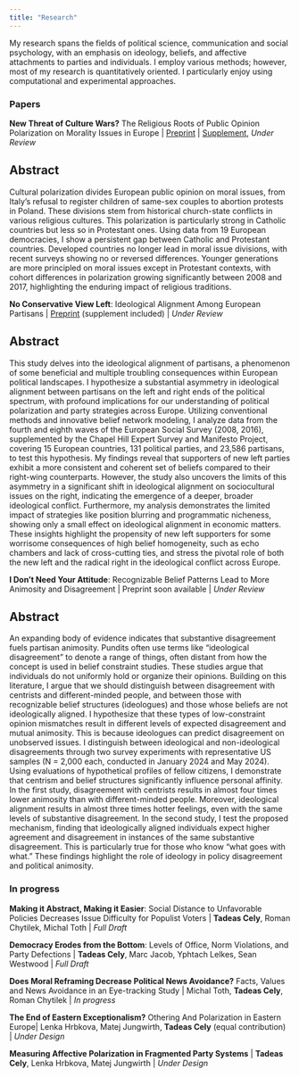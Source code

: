 ```yaml
---
title: "Research"
---
```


My research spans the fields of political science, communication and social psychology, with an emphasis on ideology, beliefs, and affective attachments to parties and individuals. I employ various methods; however, most of my research is quantitatively oriented. I particularly enjoy using computational and experimental approaches.

### Papers

**New Threat of Culture Wars?** The Religious Roots of Public Opinion Polarization on Morality Issues in Europe |  [Preprint](https://osf.io/preprints/osf/cu82k) |  [Supplement](https://osf.io/uea6s), *Under Review*

::: {.callout-note collapse="true"}

## Abstract

Cultural polarization divides European public opinion on moral issues, from Italy’s refusal to register children of same-sex couples to abortion protests in Poland. These divisions stem from historical church-state conflicts in various religious cultures. This polarization is particularly strong in Catholic countries but less so in Protestant ones. Using data from 19 European democracies, I show a persistent gap between Catholic and Protestant countries. Developed countries no longer lead in moral issue divisions, with recent surveys showing no or reversed differences. Younger generations are more principled on moral issues except in Protestant contexts, with cohort differences in polarization growing significantly between 2008 and 2017, highlighting the enduring impact of religious traditions.
:::


**No Conservative View Left**: Ideological Alignment Among European Partisans |  [Preprint](https://osf.io/preprints/osf/fgpt3) (supplement included) |  *Under Review*

::: {.callout-note collapse="true"}

## Abstract

This study delves into the ideological alignment of partisans, a phenomenon of some beneficial and multiple troubling consequences within European political landscapes. I hypothesize a substantial asymmetry in ideological alignment between partisans on the left and right ends of the political spectrum, with profound implications for our understanding of political polarization and party strategies across Europe. Utilizing conventional methods and innovative belief network modeling, I analyze data from the fourth and eighth waves of the European Social Survey (2008, 2016), supplemented by the Chapel Hill Expert Survey and Manifesto Project, covering 15 European countries, 131 political parties, and 23,586 partisans, to test this hypothesis. My findings reveal that supporters of new left parties exhibit a more consistent and coherent set of beliefs compared to their right-wing counterparts. However, the study also uncovers the limits of this asymmetry in a significant shift in ideological alignment on sociocultural issues on the right, indicating the emergence of a deeper, broader ideological conflict. Furthermore, my analysis demonstrates the limited impact of strategies like position blurring and programmatic nicheness, showing only a small effect on ideological alignment in economic matters. These insights highlight the propensity of new left supporters for some worrisome consequences of high belief homogeneity, such as echo chambers and lack of cross-cutting ties, and stress the pivotal role of both the new left and the radical right in the ideological conflict across Europe.
:::

**I Don't Need Your Attitude**: Recognizable Belief Patterns Lead to More Animosity and Disagreement |  Preprint soon available |  *Under Review*

::: {.callout-note collapse="true"}

## Abstract

An expanding body of evidence indicates that substantive disagreement fuels partisan animosity. Pundits often use terms like "ideological disagreement" to denote a range of things, often distant from how the concept is used in belief constraint studies. These studies argue that individuals do not uniformly hold or organize their opinions. Building on this literature, I argue that we should distinguish between disagreement with centrists and different-minded people, and between those with recognizable belief structures (ideologues) and those whose beliefs are not ideologically aligned. I hypothesize that these types of low-constraint opinion mismatches result in different levels of expected disagreement and mutual animosity.  This is because ideologues can predict disagreement on unobserved issues. I distinguish between ideological and non-ideological disagreements through two survey experiments with representative US samples (N = 2,000 each, conducted in January 2024 and May 2024). Using evaluations of hypothetical profiles of fellow citizens, I demonstrate that centrism and belief structures significantly influence personal affinity. In the first study, disagreement with centrists results in almost four times lower animosity than with different-minded people. Moreover, ideological alignment results in almost three times hotter feelings, even with the same levels of substantive disagreement. In the second study, I test the proposed mechanism, finding that ideologically aligned individuals expect higher agreement and disagreement in instances of the same substantive disagreement. This is particularly true for those who know "what goes with what." These findings highlight the role of ideology in policy disagreement and political animosity.
:::



### In progress

**Making it Abstract, Making it Easier**: Social Distance to  Unfavorable Policies Decreases Issue Difficulty for Populist Voters |  **Tadeas Cely**, Roman Chytilek, Michal Toth |  *Full Draft*

**Democracy Erodes from the Bottom**: Levels of Office, Norm Violations, and Party Defections |  **Tadeas Cely**, Marc Jacob, Yphtach Lelkes, Sean Westwood |  *Full Draft*

**Does Moral Reframing Decrease Political News Avoidance?** Facts, Values and News Avoidance in an Eye-tracking Study | Michal Toth, **Tadeas Cely**, Roman Chytilek | *In progress*

**The End of Eastern Exceptionalism?** Othering And Polarization in Eastern Europe|  Lenka Hrbkova, Matej Jungwirth, **Tadeas Cely** (equal contribution) |  *Under Design*

**Measuring Affective Polarization in Fragmented Party Systems** | **Tadeas Cely**, Lenka Hrbkova, Matej Jungwirth | *Under Design*

